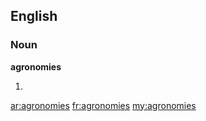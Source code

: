 ==English==
===Noun===
'''agronomies'''
#{{plural of|[[agronomy]]}}

[[ar:agronomies]]
[[fr:agronomies]]
[[my:agronomies]]